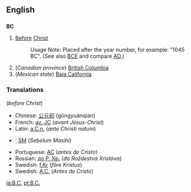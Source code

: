 ==English==

==={{initialism}}===
'''BC'''

#[[Before]] [[Christ]]
#:Usage Note:  Placed after the year number, for example: "1045 BC". (See also [[BCE]] and compare [[AD]].)
#(''Canadian province'') [[British Columbia]] 
#(''Mexican state'') [[Baja California]] 

===Translations===
(''before Christ'')
*Chinese: [[公元前]] (gōngyuánqián)
*French: [[av. JC]] (''avant Jésus-Christ'')
*Latin: [[a.C.n.]] (''ante Christi natum'')
*{{ms}}: [[SM]] (''Sebelum Masihi'')
*Portuguese: [[AC]] (''antes de Cristo'')
*Russian: [[до Р. Хр.]] (''do Roždestvá Xristóva'')
*Swedish: [[f.Kr]] (''före Kristus'')
*Swedish: [[A.C.]] (''Antes de Cristo'')

[[ja:B.C.]]
[[pt:B.C.]]